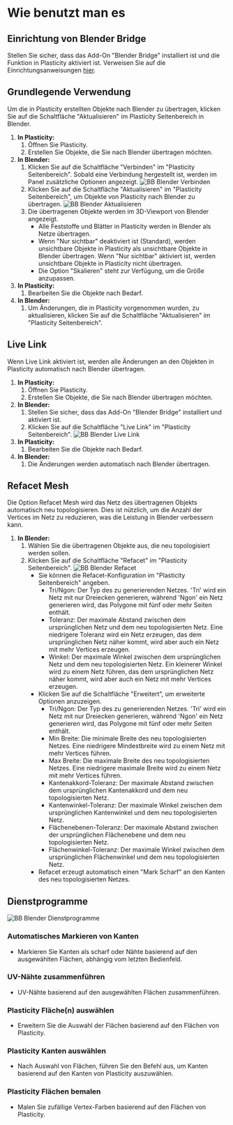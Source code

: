 # Wie benutzt man es

## Einrichtung von Blender Bridge

Stellen Sie sicher, dass das Add-On "Blender Bridge" installiert ist und die Funktion in Plasticity aktiviert ist. Verweisen Sie auf die Einrichtungsanweisungen [hier](./install-blender-addon).

## Grundlegende Verwendung

Um die in Plasticity erstellten Objekte nach Blender zu übertragen, klicken Sie auf die Schaltfläche "Aktualisieren" im Plasticity Seitenbereich in Blender.

1. **In Plasticity:**
    1. Öffnen Sie Plasticity.
    2. Erstellen Sie Objekte, die Sie nach Blender übertragen möchten.
2. **In Blender:**
    1. Klicken Sie auf die Schaltfläche "Verbinden" im "Plasticity Seitenbereich". Sobald eine Verbindung hergestellt ist, werden im Panel zusätzliche Optionen angezeigt.
        ![BB Blender Verbinden](/img/bb-blender-connect.png)
    2. Klicken Sie auf die Schaltfläche "Aktualisieren" im "Plasticity Seitenbereich", um Objekte von Plasticity nach Blender zu übertragen.
        ![BB Blender Aktualisieren](/img/bb-blender-refresh.png)
    3. Die übertragenen Objekte werden im 3D-Viewport von Blender angezeigt.
        - Alle Feststoffe und Blätter in Plasticity werden in Blender als Netze übertragen.
        - Wenn "Nur sichtbar" deaktiviert ist (Standard), werden unsichtbare Objekte in Plasticity als unsichtbare Objekte in Blender übertragen. Wenn "Nur sichtbar" aktiviert ist, werden unsichtbare Objekte in Plasticity nicht übertragen. 
        - Die Option "Skalieren" steht zur Verfügung, um die Größe anzupassen.
3. **In Plasticity:**
    1. Bearbeiten Sie die Objekte nach Bedarf.
4. **In Blender:**
    1. Um Änderungen, die in Plasticity vorgenommen wurden, zu aktualisieren, klicken Sie auf die Schaltfläche "Aktualisieren" im "Plasticity Seitenbereich".

## Live Link

Wenn Live Link aktiviert ist, werden alle Änderungen an den Objekten in Plasticity automatisch nach Blender übertragen. 

1. **In Plasticity:**
    1. Öffnen Sie Plasticity.
    2. Erstellen Sie Objekte, die Sie nach Blender übertragen möchten.
2. **In Blender:**
    1. Stellen Sie sicher, dass das Add-On "Blender Bridge" installiert und aktiviert ist. 
    2. Klicken Sie auf die Schaltfläche "Live Link" im "Plasticity Seitenbereich".
        ![BB Blender Live Link](/img/bb-blender-live-link.png)
3. **In Plasticity:**
    1. Bearbeiten Sie die Objekte nach Bedarf.
4. **In Blender:**
    1. Die Änderungen werden automatisch nach Blender übertragen.

## Refacet Mesh

Die Option Refacet Mesh wird das Netz des übertragenen Objekts automatisch neu topologisieren. Dies ist nützlich, um die Anzahl der Vertices im Netz zu reduzieren, was die Leistung in Blender verbessern kann.

1. **In Blender:**
    1. Wählen Sie die übertragenen Objekte aus, die neu topologisiert werden sollen.
    2. Klicken Sie auf die Schaltfläche "Refacet" im "Plasticity Seitenbereich".
        ![BB Blender Refacet](/img/bb-blender-refacet.png)
        - Sie können die Refacet-Konfiguration im "Plasticity Seitenbereich" angeben.
            - Tri/Ngon: Der Typ des zu generierenden Netzes. 'Tri' wird ein Netz mit nur Dreiecken generieren, während 'Ngon' ein Netz generieren wird, das Polygone mit fünf oder mehr Seiten enthält.
            - Toleranz: Der maximale Abstand zwischen dem ursprünglichen Netz und dem neu topologisierten Netz. Eine niedrigere Toleranz wird ein Netz erzeugen, das dem ursprünglichen Netz näher kommt, wird aber auch ein Netz mit mehr Vertices erzeugen.
            - Winkel: Der maximale Winkel zwischen dem ursprünglichen Netz und dem neu topologisierten Netz. Ein kleinerer Winkel wird zu einem Netz führen, das dem ursprünglichen Netz näher kommt, wird aber auch ein Netz mit mehr Vertices erzeugen.
        - Klicken Sie auf die Schaltfläche "Erweitert", um erweiterte Optionen anzuzeigen.
            - Tri/Ngon: Der Typ des zu generierenden Netzes. 'Tri' wird ein Netz mit nur Dreiecken generieren, während 'Ngon' ein Netz generieren wird, das Polygone mit fünf oder mehr Seiten enthält.
            - Min Breite: Die minimale Breite des neu topologisierten Netzes. Eine niedrigere Mindestbreite wird zu einem Netz mit mehr Vertices führen.
            - Max Breite: Die maximale Breite des neu topologisierten Netzes. Eine niedrigere maximale Breite wird zu einem Netz mit mehr Vertices führen.
            - Kantenakkord-Toleranz: Der maximale Abstand zwischen dem ursprünglichen Kantenakkord und dem neu topologisierten Netz.
            - Kantenwinkel-Toleranz: Der maximale Winkel zwischen dem ursprünglichen Kantenwinkel und dem neu topologisierten Netz.
            - Flächenebenen-Toleranz: Der maximale Abstand zwischen der ursprünglichen Flächenebene und dem neu topologisierten Netz.
            - Flächenwinkel-Toleranz: Der maximale Winkel zwischen dem ursprünglichen Flächenwinkel und dem neu topologisierten Netz.
        - Refacet erzeugt automatisch einen "Mark Scharf" an den Kanten des neu topologisierten Netzes.

## Dienstprogramme

![BB Blender Dienstprogramme](/img/bb-blender-utilities.png)

### Automatisches Markieren von Kanten

- Markieren Sie Kanten als scharf oder Nähte basierend auf den ausgewählten Flächen, abhängig vom letzten Bedienfeld.

### UV-Nähte zusammenführen

- UV-Nähte basierend auf den ausgewählten Flächen zusammenführen.

### Plasticity Fläche(n) auswählen

- Erweitern Sie die Auswahl der Flächen basierend auf den Flächen von Plasticity.

### Plasticity Kanten auswählen

- Nach Auswahl von Flächen, führen Sie den Befehl aus, um Kanten basierend auf den Kanten von Plasticity auszuwählen.

### Plasticity Flächen bemalen

- Malen Sie zufällige Vertex-Farben basierend auf den Flächen von Plasticity.
